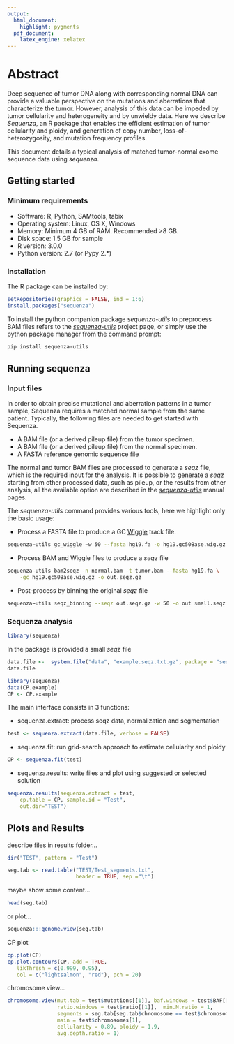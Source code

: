 ```yaml
---
output:
  html_document:
    highlight: pygments
  pdf_document:
    latex_engine: xelatex
---
```

<!--
%\VignetteEngine{knitr::knitr}
%\VignetteIndexEntry{Sequenza user guide}
-->

# Abstract

Deep sequence of tumor DNA along with corresponding normal DNA can provide a
valuable perspective on the mutations and aberrations that characterize the
tumor. However, analysis of this data can be impeded by tumor cellularity and
heterogeneity and by unwieldy data. Here we describe *Sequenza*, an R package
that enables the efficient estimation of tumor cellularity and ploidy, and
generation of copy number, loss-of-heterozygosity, and mutation frequency
profiles.

This document details a typical analysis of matched tumor-normal exome sequence
data using *sequenza*.

## Getting started

### Minimum requirements
 - Software: R, Python, SAMtools, tabix
 - Operating system: Linux, OS X, Windows
 - Memory: Minimum 4 GB of RAM. Recommended >8 GB.
 - Disk space: 1.5 GB for sample
 - R version: 3.0.0
 - Python version: 2.7 (or Pypy 2.*)

### Installation

The R package can be installed by:

```r
setRepositories(graphics = FALSE, ind = 1:6)
install.packages("sequenza")
```

To install the python companion package *sequenza-utils* to preprocess BAM
files refers to the [*sequenza-utils*](https://pypi.org/project/sequenza-utils)
project page, or simply use the python package manager from the command prompt:

```bash
pip install sequenza-utils
```

## Running sequenza

### Input files

In order to obtain precise mutational and aberration patterns in a tumor sample,
Sequenza requires a matched normal sample from the same patient. Typically, the
following files are needed to get started with Sequenza.

 - A BAM file (or a derived pileup file) from the tumor specimen.
 - A BAM file (or a derived pileup file) from the normal specimen.
 - A FASTA reference genomic sequence file


The normal and tumor BAM files are processed to generate a *seqz* file, which
is the required input for the analysis.
It is possible to generate a *seqz* starting from other processed data, such as
pileup, or the results from other analysis, all the available option are
described in the [*sequenza-utils*](http://sequenza-utils.readthedocs.io/)
manual pages.

The *sequenza-utils* command provides various tools, here we highlight only the
basic usage:

 - Process a FASTA file to produce a GC [Wiggle](https://genome.ucsc.edu/goldenpath/help/wiggle.html)
 track file.
 
```bash
sequenza−utils gc_wiggle −w 50 --fasta hg19.fa -o hg19.gc50Base.wig.gz
```

 - Process BAM and Wiggle files to produce a *seqz* file
 
```bash
sequenza−utils bam2seqz -n normal.bam -t tumor.bam --fasta hg19.fa \
    -gc hg19.gc50Base.wig.gz -o out.seqz.gz
```

 - Post-process by binning the original *seqz* file
 
```bash
sequenza−utils seqz_binning --seqz out.seqz.gz -w 50 -o out small.seqz.gz
```
 
### Sequenza analysis

```r
library(sequenza)
```

In the package is provided a small *seqz* file

```r
data.file <-  system.file("data", "example.seqz.txt.gz", package = "sequenza")
data.file
```

```r
library(sequenza)
data(CP.example)
CP <- CP.example
```



The main interface consists in 3 functions:

 - sequenza.extract: process seqz data, normalization and segmentation
```r
test <- sequenza.extract(data.file, verbose = FALSE)
```

 - sequenza.fit: run grid-search approach to estimate cellularity and ploidy
```r
CP <- sequenza.fit(test)
```

 - sequenza.results: write files and plot using suggested or selected solution
```r
sequenza.results(sequenza.extract = test,
    cp.table = CP, sample.id = "Test",
    out.dir="TEST")
```

## Plots and Results

describe files in results folder...

```r
dir("TEST", pattern = "Test")

```

```r
seg.tab <- read.table("TEST/Test_segments.txt",
                      header = TRUE, sep ="\t")

```
maybe show some content...
```r
head(seg.tab)

```
or plot...
```r
sequenza:::genome.view(seg.tab)
```


CP plot
```r
cp.plot(CP)
cp.plot.contours(CP, add = TRUE,
   likThresh = c(0.999, 0.95),
   col = c("lightsalmon", "red"), pch = 20)
```

chromosome view...
```r
chromosome.view(mut.tab = test$mutations[[1]], baf.windows = test$BAF[[1]],
                ratio.windows = test$ratio[[1]],  min.N.ratio = 1,
                segments = seg.tab[seg.tab$chromosome == test$chromosomes[1],],
                main = test$chromosomes[1],
                cellularity = 0.89, ploidy = 1.9,
                avg.depth.ratio = 1)
```
